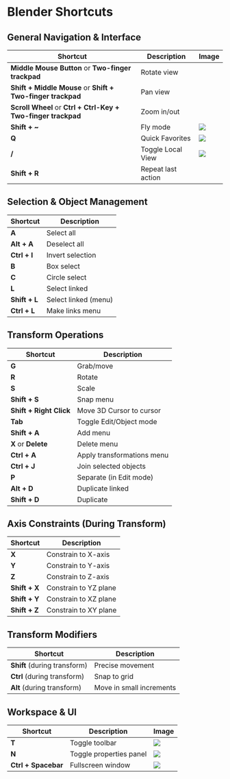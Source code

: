 # Blender Shortcuts

## General Navigation & Interface

| Shortcut | Description | Image |
|----------|-------------|-------|
| **Middle Mouse Button** or **Two-finger trackpad**| Rotate view |
| **Shift + Middle Mouse** or **Shift + Two-finger trackpad**| Pan view |
| **Scroll Wheel** or **Ctrl + Ctrl-Key + Two-finger trackpad** | Zoom in/out |
| **Shift + ~** | Fly mode | ![](./assets/fly-mode.gif) |
| **Q** | Quick Favorites | ![](./assets/quick-favorites.gif) |
| **/** | Toggle Local View | ![](./assets/toggle-local-view.gif) |
| **Shift + R** | Repeat last action |

## Selection & Object Management

| Shortcut | Description |
|----------|------------|
| **A** | Select all |
| **Alt + A** | Deselect all |
| **Ctrl + I** | Invert selection |
| **B** | Box select |
| **C** | Circle select |
| **L** | Select linked |
| **Shift + L** | Select linked (menu) |
| **Ctrl + L** | Make links menu |

## Transform Operations

| Shortcut | Description |
|----------|------------|
| **G** | Grab/move |
| **R** | Rotate |
| **S** | Scale |
| **Shift + S** | Snap menu |
| **Shift + Right Click** | Move 3D Cursor to cursor |
| **Tab** | Toggle Edit/Object mode |
| **Shift + A** | Add menu |
| **X** or **Delete** | Delete menu |
| **Ctrl + A** | Apply transformations menu |
| **Ctrl + J** | Join selected objects |
| **P** | Separate (in Edit mode) |
| **Alt + D** | Duplicate linked |
| **Shift + D** | Duplicate |

## Axis Constraints (During Transform)

| Shortcut | Description |
|----------|------------|
| **X** | Constrain to X-axis |
| **Y** | Constrain to Y-axis |
| **Z** | Constrain to Z-axis |
| **Shift + X** | Constrain to YZ plane |
| **Shift + Y** | Constrain to XZ plane |
| **Shift + Z** | Constrain to XY plane |

## Transform Modifiers

| Shortcut | Description |
|----------|------------|
| **Shift** (during transform) | Precise movement |
| **Ctrl** (during transform) | Snap to grid |
| **Alt** (during transform) | Move in small increments |


## Workspace & UI

| Shortcut | Description | Image |
|----------|-------------|-------|
| **T** | Toggle toolbar | ![](./assets/toggle-toolbar.gif) |
| **N** | Toggle properties panel | ![](./assets/properties-panel.gif) |
| **Ctrl + Spacebar** | Fullscreen window | ![](./assets/ctrl-spacebar-fullscreen-window.gif)